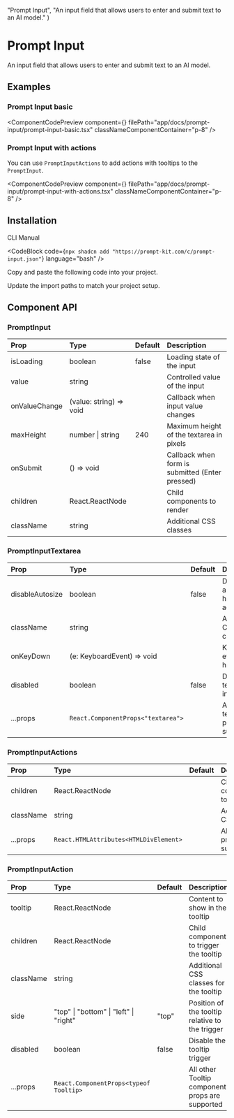 
  "Prompt Input",
  "An input field that allows users to enter and submit text to an AI model."
)

# Prompt Input

An input field that allows users to enter and submit text to an AI model.

## Examples

### Prompt Input basic

<ComponentCodePreview
  component={<PromptInputBasic />}
  filePath="app/docs/prompt-input/prompt-input-basic.tsx"
  classNameComponentContainer="p-8"
/>

### Prompt Input with actions

You can use `PromptInputActions` to add actions with tooltips to the `PromptInput`.

<ComponentCodePreview
  component={<PromptInputWithActions />}
  filePath="app/docs/prompt-input/prompt-input-with-actions.tsx"
  classNameComponentContainer="p-8"
/>

## Installation

<Tabs defaultValue="cli">

<TabsList>
  <TabsTrigger value="cli">CLI</TabsTrigger>
  <TabsTrigger value="manual">Manual</TabsTrigger>
</TabsList>

<TabsContent value="cli">

<CodeBlock
  code={`npx shadcn add "https://prompt-kit.com/c/prompt-input.json"`}
  language="bash"
/>

</TabsContent>

<TabsContent value="manual">

<Steps>

<Step>Copy and paste the following code into your project.</Step>

<CodeBlock filePath="components/prompt-kit/prompt-input.tsx" language="tsx" />

<Step>Update the import paths to match your project setup.</Step>

</Steps>

</TabsContent>

</Tabs>

## Component API

### PromptInput

| Prop          | Type                    | Default | Description                                     |
| :------------ | :---------------------- | :------ | :---------------------------------------------- |
| isLoading     | boolean                 | false   | Loading state of the input                      |
| value         | string                  |         | Controlled value of the input                   |
| onValueChange | (value: string) => void |         | Callback when input value changes               |
| maxHeight     | number \| string        | 240     | Maximum height of the textarea in pixels        |
| onSubmit      | () => void              |         | Callback when form is submitted (Enter pressed) |
| children      | React.ReactNode         |         | Child components to render                      |
| className     | string                  |         | Additional CSS classes                          |

### PromptInputTextarea

| Prop            | Type                               | Default | Description                            |
| :-------------- | :--------------------------------- | :------ | :------------------------------------- |
| disableAutosize | boolean                            | false   | Disable automatic height adjustment    |
| className       | string                             |         | Additional CSS classes                 |
| onKeyDown       | (e: KeyboardEvent) => void         |         | Keyboard event handler                 |
| disabled        | boolean                            | false   | Disable the textarea input             |
| ...props        | `React.ComponentProps<"textarea">` |         | All other textarea props are supported |

### PromptInputActions

| Prop      | Type                                   | Default | Description                       |
| :-------- | :------------------------------------- | :------ | :-------------------------------- |
| children  | React.ReactNode                        |         | Child components to render        |
| className | string                                 |         | Additional CSS classes            |
| ...props  | `React.HTMLAttributes<HTMLDivElement>` |         | All other div props are supported |

### PromptInputAction

| Prop      | Type                                   | Default | Description                                     |
| :-------- | :------------------------------------- | :------ | :---------------------------------------------- |
| tooltip   | React.ReactNode                        |         | Content to show in the tooltip                  |
| children  | React.ReactNode                        |         | Child component to trigger the tooltip          |
| className | string                                 |         | Additional CSS classes for the tooltip          |
| side      | "top" \| "bottom" \| "left" \| "right" | "top"   | Position of the tooltip relative to the trigger |
| disabled  | boolean                                | false   | Disable the tooltip trigger                     |
| ...props  | `React.ComponentProps<typeof Tooltip>` |         | All other Tooltip component props are supported |
